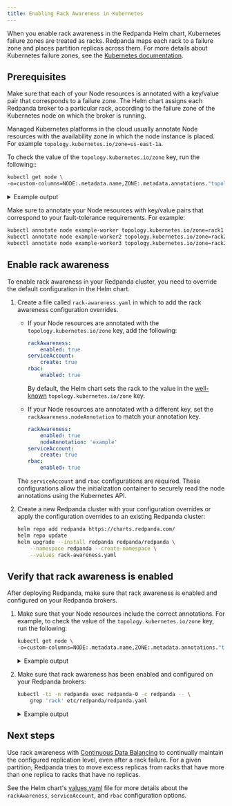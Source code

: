 ```yaml
---
title: Enabling Rack Awareness in Kubernetes
---
```


<head>
    <meta name="title" content="Enabling Rack Awareness in Kubernetes | Redpanda Docs"/>
    <meta name="description" content="Enable rack awareness to place partition replicas across different failure zones."/>
</head>


<AboutRackAwareness/>

When you enable rack awareness in the Redpanda Helm chart, Kubernetes failure zones are treated as racks. Redpanda maps each rack to a failure zone and places partition replicas across them. For more details about Kubernetes failure zones, see the [Kubernetes documentation](https://kubernetes.io/docs/setup/best-practices/multiple-zones/).

## Prerequisites

Make sure that each of your Node resources is annotated with a key/value pair that corresponds to a failure zone. The Helm chart assigns each Redpanda broker to a particular rack, according to the failure zone of the Kubernetes node on which the broker is running.

<Tabs>
<TabItem value="cloud" label="Managed" default>

Managed Kubernetes platforms in the cloud usually annotate Node resources with the availability zone in which the node instance is placed. For example `topology.kubernetes.io/zone=us-east-1a`.

To check the value of the `topology.kubernetes.io/zone` key, run the following::

```bash
kubectl get node \
-o=custom-columns=NODE:.metadata.name,ZONE:.metadata.annotations."topology\.kubernetes\.io/zone"
```

<details>
<summary>
Example output
</summary>

```
NODE                 ZONE
example-worker       us-east-1a
example-worker2      us-east-1b
example-worker3      us-east-1c
```

If you don't see any values in the Zone column, see the **Bare-metal** tab.

</details>

</TabItem>

<TabItem value="self" label="Bare-metal" default>

Make sure to annotate your Node resources with key/value pairs that correspond to your fault-tolerance requirements. For example:

```bash
kubectl annotate node example-worker topology.kubernetes.io/zone=rack1
kubectl annotate node example-worker2 topology.kubernetes.io/zone=rack2
kubectl annotate node example-worker3 topology.kubernetes.io/zone=rack3
```

</TabItem>
</Tabs>

## Enable rack awareness

To enable rack awareness in your Redpanda cluster, you need to override the default configuration in the Helm chart.

1. Create a file called `rack-awareness.yaml` in which to add the rack awareness configuration overrides.

    - If your Node resources are annotated with the `topology.kubernetes.io/zone` key, add the following:

        ```yaml
        rackAwareness:
            enabled: true
        serviceAccount:
            create: true
        rbac:
            enabled: true
        ```

        By default, the Helm chart sets the rack to the value in the [well-known](https://kubernetes.io/docs/reference/labels-annotations-taints/#topologykubernetesiozone) `topology.kubernetes.io/zone` key.

    - If your Node resources are annotated with a different key, set the `rackAwareness.nodeAnnotation` to match your annotation key.

        ```yaml
        rackAwareness:
            enabled: true
            nodeAnnotation: 'example'
        serviceAccount:
            create: true
        rbac:
            enabled: true
        ```

    The `serviceAccount` and `rbac` configurations are required. These configurations allow the initialization container to securely read the node annotations using the Kubernetes API.

1. Create a new Redpanda cluster with your configuration overrides or apply the configuration overrides to an existing Redpanda cluster:

    ```bash
    helm repo add redpanda https://charts.redpanda.com/
    helm repo update
    helm upgrade --install redpanda redpanda/redpanda \
        --namespace redpanda --create-namespace \
        --values rack-awareness.yaml
    ```

## Verify that rack awareness is enabled

After deploying Redpanda, make sure that rack awareness is enabled and configured on your Redpanda brokers.

1. Make sure that your Node resources include the correct annotations. For example, to check the value of the `topology.kubernetes.io/zone` key, run the following:

    ```bash
    kubectl get node \
    -o=custom-columns=NODE:.metadata.name,ZONE:.metadata.annotations."topology\.kubernetes\.io/zone"
    ```

    <details>
    <summary>
    Example output
    </summary>

    ```
    NODE                 ZONE
    example-worker       us-east-1a
    example-worker2      us-east-1b
    example-worker3      us-east-1c
    ```

    </details>

1. Make sure that rack awareness has been enabled and configured on your Redpanda brokers:

    ```bash
    kubectl -ti -n redpanda exec redpanda-0 -c redpanda -- \
        grep 'rack' etc/redpanda/redpanda.yaml
    ```

    <details>
    <summary>
    Example output
    </summary>

    ```
    rack: us-east-1a
    enable_rack_awareness: true
    ```

    </details>

## Next steps

Use rack awareness with [Continuous Data Balancing](../../cluster-administration/continuous-data-balancing/) to continually maintain the configured replication level, even after a rack failure. For a given partition, Redpanda tries to move excess replicas from racks that have more than one replica to racks that have no replicas.

See the Helm chart's [values.yaml](https://github.com/redpanda-data/helm-charts/tree/main/charts/redpanda/values.yaml) file for more details about the `rackAwareness`, `serviceAccount`, and `rbac` configuration options.
